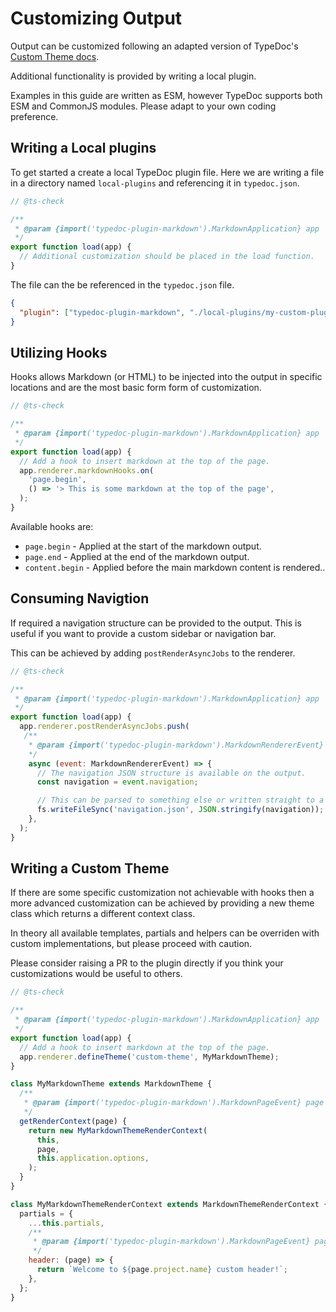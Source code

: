 
# Customizing Output

Output can be customized following an adapted version of TypeDoc's [Custom Theme docs](https://github.com/TypeStrong/typedoc/blob/master/internal-docs/custom-themes.md).

Additional functionality is provided by writing a local plugin.

<Callout type="warning">
  Examples in this guide are written as ESM, however TypeDoc supports both ESM
  and CommonJS modules. Please adapt to your own coding preference.
</Callout>

## Writing a Local plugins

To get started a create a local TypeDoc plugin file. Here we are writing a file in a directory named `local-plugins` and referencing it in `typedoc.json`.

```js filename="local-plugins/my-custom-plugin.mjs"
// @ts-check

/**
 * @param {import('typedoc-plugin-markdown').MarkdownApplication} app
 */
export function load(app) {
  // Additional customization should be placed in the load function.
}
```

The file can the be referenced in the `typedoc.json` file.

```json filename="typedoc.json"
{
  "plugin": ["typedoc-plugin-markdown", "./local-plugins/my-custom-plugin.mjs"]
}
```

## Utilizing Hooks

Hooks allows Markdown (or HTML) to be injected into the output in specific locations and are the most basic form form of customization.

```js filename="local-plugins/custom-plugin.mjs"
// @ts-check

/**
 * @param {import('typedoc-plugin-markdown').MarkdownApplication} app
 */
export function load(app) {
  // Add a hook to insert markdown at the top of the page.
  app.renderer.markdownHooks.on(
    'page.begin',
    () => '> This is some markdown at the top of the page',
  );
}
```

Available hooks are:

- `page.begin` - Applied at the start of the markdown output.
- `page.end` - Applied at the end of the markdown output.
- `content.begin` - Applied before the main markdown content is rendered..

## Consuming Navigtion

If required a navigation structure can be provided to the output. This is useful if you want to provide a custom sidebar or navigation bar.

This can be achieved by adding `postRenderAsyncJobs` to the renderer.

```js filename="local-plugins/my-navigation-plugin.mjs"
// @ts-check

/**
 * @param {import('typedoc-plugin-markdown').MarkdownApplication} app
 */
export function load(app) {
  app.renderer.postRenderAsyncJobs.push(
   /**
    * @param {import('typedoc-plugin-markdown').MarkdownRendererEvent} output
    */
    async (event: MarkdownRendererEvent) => {
      // The navigation JSON structure is available on the output.
      const navigation = event.navigation;

      // This can be parsed to something else or written straight to a file:
      fs.writeFileSync('navigation.json', JSON.stringify(navigation));
    },
  );
}
```

## Writing a Custom Theme

If there are some specific customization not achievable with hooks then a more advanced customization can be achieved by providing a new theme class which returns a different context class.

In theory all available templates, partials and helpers can be overriden with custom implementations, but please proceed with caution.

Please consider raising a PR to the plugin directly if you think your customizations would be useful to others.

```js filename="custom-plugin.mjs"
// @ts-check

/**
 * @param {import('typedoc-plugin-markdown').MarkdownApplication} app
 */
export function load(app) {
  // Add a hook to insert markdown at the top of the page.
  app.renderer.defineTheme('custom-theme', MyMarkdownTheme);
}

class MyMarkdownTheme extends MarkdownTheme {
  /**
   * @param {import('typedoc-plugin-markdown').MarkdownPageEvent} page
   */
  getRenderContext(page) {
    return new MyMarkdownThemeRenderContext(
      this,
      page,
      this.application.options,
    );
  }
}

class MyMarkdownThemeRenderContext extends MarkdownThemeRenderContext {
  partials = {
    ...this.partials,
    /**
     * @param {import('typedoc-plugin-markdown').MarkdownPageEvent} page
     */
    header: (page) => {
      return `Welcome to ${page.project.name} custom header!`;
    },
  };
}
```
